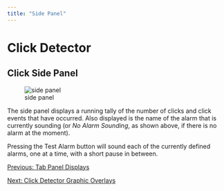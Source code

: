 ```yaml
---
title: "Side Panel"
---
```

Click Detector
==============

Click Side Panel
----------------

  
![side panel](images/sidepanel_no_alarm.png)  
  

The side panel displays a running tally of the number of clicks and click events that have occurred. Also displayed is the name of the alarm that is currently sounding (or _No Alarm Sounding_, as shown above, if there is no alarm at the moment).

Pressing the Test Alarm button will sound each of the currently defined alarms, one at a time, with a short pause in between.

[Previous: Tab Panel Displays](ClickDetector_clickTabPanelDisplays.html)

[Next: Click Detector Graphic Overlays](ClickDetector_MapOverlays.html)
